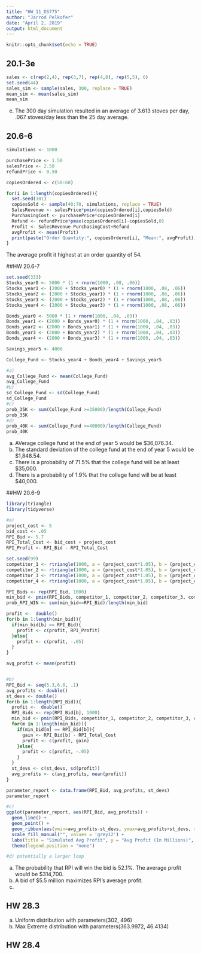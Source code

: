 ```yaml
---
title: "HW_11_DS775"
author: "Jarrod Pelkofer"
date: "April 2, 2019"
output: html_document
---
```


```r
knitr::opts_chunk$set(echo = TRUE)
```

## 20.1-3e
```r

sales <- c(rep(2,4), rep(3,7), rep(4,8), rep(5,5), 6)
set.seed(44)
sales_sim <- sample(sales, 300, replace = TRUE)
mean_sim <- mean(sales_sim)
mean_sim

```

e) The 300 day simulation resulted in an average of 3.613 stoves per day, .067 stoves/day less than the 25 day average.

## 20.6-6
```r
simulations <- 1000

purchasePrice <- 1.50
salesPrice <- 2.50
refundPrice <- 0.50

copiesOrdered <- c(50:60)

for(i in 1:length(copiesOrdered)){
  set.seed(101)
  copiesSold <- sample(40:70, simulations, replace = TRUE)
  SalesRevenue <- salesPrice*pmin(copiesOrdered[i],copiesSold)
  PurchasingCost <- purchasePrice*copiesOrdered[i]
  Refund <- refundPrice*pmax(copiesOrdered[i]-copiesSold,0)
  Profit <- SalesRevenue-PurchasingCost+Refund
  avgProfit <- mean(Profit)
  print(paste("Order Quantity:", copiesOrdered[i], "Mean:", avgProfit))
}
```
The average profit it highest at an order quantity of 54.

##HW 20.6-7
```r
set.seed(333)
Stocks_year0 <- 5000 * (1 + rnorm(1000, .08, .06))
Stocks_year1 <- (2000 + Stocks_year0) * (1 + rnorm(1000, .08, .06))
Stocks_year2 <- (2000 + Stocks_year1) * (1 + rnorm(1000, .08, .06))
Stocks_year3 <- (2000 + Stocks_year2) * (1 + rnorm(1000, .08, .06))
Stocks_year4 <- (2000 + Stocks_year3) * (1 + rnorm(1000, .08, .06))

Bonds_year0 <- 5000 * (1 + rnorm(1000, .04, .03))
Bonds_year1 <- (2000 + Bonds_year0) * (1 + rnorm(1000, .04, .03))
Bonds_year2 <- (2000 + Bonds_year1) * (1 + rnorm(1000, .04, .03))
Bonds_year3 <- (2000 + Bonds_year2) * (1 + rnorm(1000, .04, .03))
Bonds_year4 <- (2000 + Bonds_year3) * (1 + rnorm(1000, .04, .03))

Savings_year5 <- 4000

College_Fund <- Stocks_year4 + Bonds_year4 + Savings_year5

#a)
avg_College_Fund <- mean(College_Fund)
avg_College_Fund
#b)
sd_College_Fund <- sd(College_Fund)
sd_College_Fund
#c)
prob_35K <- sum(College_Fund >=35000)/length(College_Fund)
prob_35K
#d)
prob_40K <- sum(College_Fund >=40000)/length(College_Fund)
prob_40K
```
a) AVerage college fund at the end of year 5 would be $36,076.34.
b) The standard deviation of the college fund at the end of year 5 would be $1,848.54.
c) There is a probability of 71.5% that the college fund will be at least $35,000.
d) There is a probability of 1.9% that the college fund will be at least $40,000.

##HW 20.6-9
```r
library(triangle)
library(tidyverse)

#a)
project_cost <- 5
bid_cost <- .05
RPI_Bid <- 5.7
RPI_Total_Cost <- bid_cost + project_cost
RPI_Profit <- RPI_Bid - RPI_Total_Cost

set.seed(99)
competitor_1 <- rtriangle(1000, a = (project_cost*1.05), b = (project_cost*1.40), c = (project_cost*1.20))
competitor_2 <- rtriangle(1000, a = (project_cost*1.05), b = (project_cost*1.40), c = (project_cost*1.20))
competitor_3 <- rtriangle(1000, a = (project_cost*1.05), b = (project_cost*1.40), c = (project_cost*1.20))
competitor_4 <- rtriangle(1000, a = (project_cost*1.05), b = (project_cost*1.40), c = (project_cost*1.20))

RPI_Bids <- rep(RPI_Bid, 1000)
min_bid <- pmin(RPI_Bids, competitor_1, competitor_2, competitor_3, competitor_4)
prob_RPI_WIN <- sum(min_bid==RPI_Bid)/length(min_bid)

profit <-  double()
for(b in 1:length(min_bid)){
  if(min_bid[b] == RPI_Bid){
    profit <- c(profit, RPI_Profit)
  }else{
    profit <- c(profit, -.05)
  }
}

avg_profit <- mean(profit)


#b)
RPI_Bid <- seq(5.3,6.0, .1)
avg_profits <- double()
st_devs <- double()
for(b in 1:length(RPI_Bid)){
  profit <-  double()
  RPI_Bids <- rep(RPI_Bid[b], 1000)
  min_bid <- pmin(RPI_Bids, competitor_1, competitor_2, competitor_3, competitor_4)
  for(m in 1:length(min_bid)){
    if(min_bid[m] == RPI_Bid[b]){
      gain <- RPI_Bid[b] - RPI_Total_Cost
      profit <- c(profit, gain)
    }else{
      profit <- c(profit, -.05)
    }
  }
  st_devs <- c(st_devs, sd(profit))
  avg_profits <- c(avg_profits, mean(profit))
}  

parameter_report <- data.frame(RPI_Bid, avg_profits, st_devs)
parameter_report

#c)
ggplot(parameter_report, aes(RPI_Bid, avg_profits)) +
  geom_line() +
  geom_point() + 
  geom_ribbon(aes(ymin=avg_profits-st_devs, ymax=avg_profits+st_devs, x=RPI_Bid, fill = "band"), alpha = .3) + 
  scale_fill_manual("", values = 'grey12') + 
  labs(title = "Simulated Avg Profit", y = "Avg Profit (In Millions)", x = "RPI Bid (In Millions)") +
  theme(legend.position = "none")

#d) potentially a larger loop
```

a) The probability that RPI will win the bid is 52.1%. The average profit would be $314,700.
b) A bid of $5.5 million maximizes RPI's average profit.
d)

## HW 28.3
a) Uniform distribution with parameters(302, 496)
b) Max Extreme distribution with parameters(363.9972, 46.4134)


## HW 28.4

